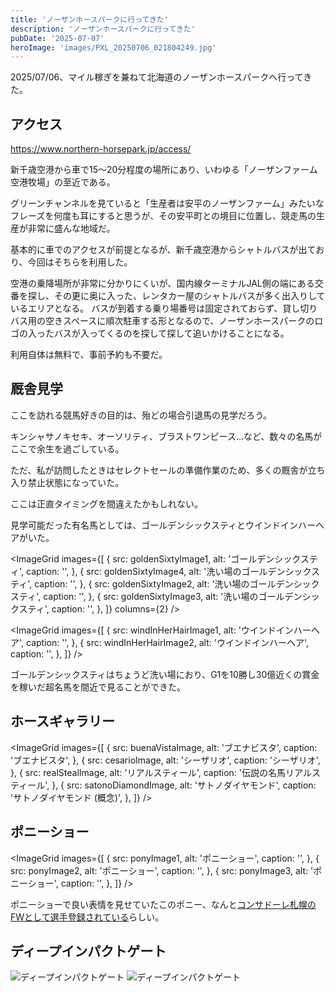 ```yaml
---
title: 'ノーザンホースパークに行ってきた'
description: 'ノーザンホースパークに行ってきた'
pubDate: '2025-07-07'
heroImage: 'images/PXL_20250706_021804249.jpg'
---
```



2025/07/06、マイル稼ぎを兼ねて北海道のノーザンホースパークへ行ってきた。

## アクセス

https://www.northern-horsepark.jp/access/

新千歳空港から車で15～20分程度の場所にあり、いわゆる「ノーザンファーム空港牧場」の至近である。

グリーンチャンネルを見ていると「生産者は安平のノーザンファーム」みたいなフレーズを何度も耳にすると思うが、その安平町との境目に位置し、競走馬の生産が非常に盛んな地域だ。

基本的に車でのアクセスが前提となるが、新千歳空港からシャトルバスが出ており、今回はそちらを利用した。

<CaptionedImage
  src={shuttleBusImage}
  alt="ノーザンホースパーク行きのシャトルバス"
  caption="新千歳空港から運行されているシャトルバス (無料・予約不要)"
  width={800}
  height={600}
/>

空港の乗降場所が非常に分かりにくいが、国内線ターミナルJAL側の端にある交番を探し、その更に奥に入った、レンタカー屋のシャトルバスが多く出入りしているエリアとなる。
バスが到着する乗り場番号は固定されておらず、貸し切りバス用の空きスペースに順次駐車する形となるので、ノーザンホースパークのロゴの入ったバスが入ってくるのを探して探して追いかけることになる。

利用自体は無料で、事前予約も不要だ。

## 厩舎見学

ここを訪れる競馬好きの目的は、殆どの場合引退馬の見学だろう。

キンシャサノキセキ、オーソリティ、ブラストワンピース...など、数々の名馬がここで余生を過ごしている。

<CaptionedImage
  src={stableImage}
  alt="厩舎見学停止の案内"
  caption="セレクトセール準備のため、多くの厩舎が立ち入り禁止になっていた"
  width={800}
  height={600}
/>

ただ、私が訪問したときはセレクトセールの準備作業のため、多くの厩舎が立ち入り禁止状態になっていた。

ここは正直タイミングを間違えたかもしれない。

見学可能だった有名馬としては、ゴールデンシックスティとウインドインハーヘアがいた。

<ImageGrid
  images={[
    {
      src: goldenSixtyImage1,
      alt: 'ゴールデンシックスティ',
      caption: '',
    },
    {
      src: goldenSixtyImage4,
      alt: '洗い場のゴールデンシックスティ',
      caption: '',
    },
    {
      src: goldenSixtyImage2,
      alt: '洗い場のゴールデンシックスティ',
      caption: '',
    },
    {
      src: goldenSixtyImage3,
      alt: '洗い場のゴールデンシックスティ',
      caption: '',
    },
  ]}
  columns={2}
/>

<ImageGrid
  images={[
    {
      src: windInHerHairImage1,
      alt: 'ウインドインハーヘア',
      caption: '',
    },
    {
      src: windInHerHairImage2,
      alt: 'ウインドインハーヘア',
      caption: '',
    },
  ]}
/>

ゴールデンシックスティはちょうど洗い場におり、G1を10勝し30億近くの賞金を稼いだ超名馬を間近で見ることができた。

## ホースギャラリー

<ImageGrid
  images={[
    {
      src: buenaVistaImage,
      alt: 'ブエナビスタ',
      caption: 'ブエナビスタ',
    },
    {
      src: cesarioImage,
      alt: 'シーザリオ',
      caption: 'シーザリオ',
    },
    {
      src: realStealImage,
      alt: 'リアルスティール',
      caption: '伝説の名馬リアルスティール',
    },
    {
      src: satonoDiamondImage,
      alt: 'サトノダイヤモンド',
      caption: 'サトノダイヤモンド (概念)',
    },
  ]}
/>

## ポニーショー

<ImageGrid
  images={[
    {
      src: ponyImage1,
      alt: 'ポニーショー',
      caption: '',
    },
    {
      src: ponyImage2,
      alt: 'ポニーショー',
      caption: '',
    },
    {
      src: ponyImage3,
      alt: 'ポニーショー',
      caption: '',
    },
  ]}
/>

ポニーショーで良い表情を見せていたこのポニー、なんと[コンサドーレ札幌のFWとして選手登録されている](https://www.consadole-sapporo.jp/team/topteam/detail/29/)らしい。

## ディープインパクトゲート

![ディープインパクトゲート](images/PXL_20250706_030514312.jpg)
![ディープインパクトゲート](images/PXL_20250706_030611827.jpg)
